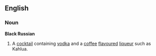 ==English==
===Noun===
'''Black Russian'''
# A [[cocktail]] containing [[vodka]] and a [[coffee]] [[flavour]]ed [[liqueur]] such as Kahlua.